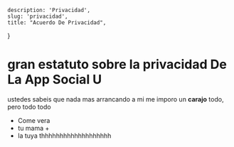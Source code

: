     description: 'Privacidad',
    slug: 'privacidad',
    title: "Acuerdo De Privacidad",
}

# gran estatuto sobre la privacidad De La App Social U

ustedes sabeis que nada mas arrancando a mi me imporo un **carajo** todo, pero todo todo
* Come vera
* tu mama +
* la tuya thhhhhhhhhhhhhhhhhhh










